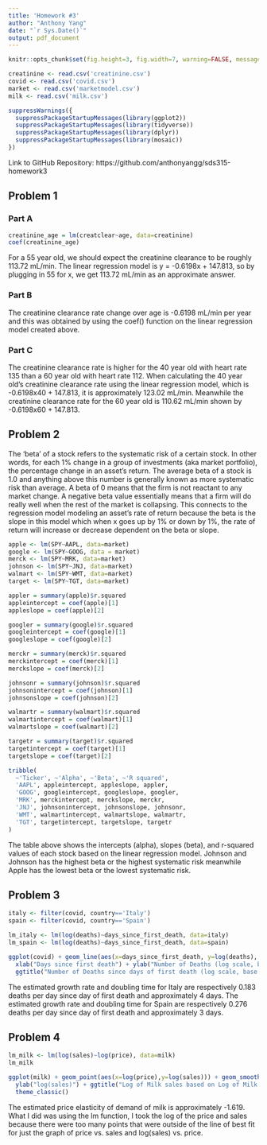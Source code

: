 ---
title: 'Homework #3'
author: "Anthony Yang"
date: "`r Sys.Date()`"
output: pdf_document
---

```{r global_options, echo=FALSE}
knitr::opts_chunk$set(fig.height=3, fig.width=7, warning=FALSE, message=FALSE, tidy=TRUE, tidy.opts=list(width.cutoff=100))

creatinine <- read.csv('creatinine.csv')
covid <- read.csv('covid.csv')
market <- read.csv('marketmodel.csv')
milk <- read.csv('milk.csv')

suppressWarnings({
  suppressPackageStartupMessages(library(ggplot2))
  suppressPackageStartupMessages(library(tidyverse))
  suppressPackageStartupMessages(library(dplyr))
  suppressPackageStartupMessages(library(mosaic)) 
})
```

Link to GitHub Repository: https://github.com/anthonyangg/sds315-homework3

## Problem 1

### Part A
```{r echo=FALSE}
creatinine_age = lm(creatclear~age, data=creatinine)
coef(creatinine_age)
```

For a 55 year old, we should expect the creatinine clearance to be roughly 113.72 mL/min. The linear regression model is y = -0.6198x + 147.813, so by plugging in 55 for x, we get 113.72 mL/min as an approximate answer. 

### Part B

The creatinine clearance rate change over age is -0.6198 mL/min per year and this was obtained by using the coef() function on the linear regression model created above. 


### Part C

The creatinine clearance rate is higher for the 40 year old with heart rate 135 than a 60 year old with heart rate 112. When calculating the 40 year old's creatinine clearance rate using the linear regression model, which is -0.6198x40 + 147.813, it is approximately 123.02 mL/min. Meanwhile the creatinine clearance rate for the 60 year old is 110.62 mL/min shown by -0.6198x60 + 147.813.


## Problem 2

The 'beta' of a stock refers to the systematic risk of a certain stock. In other words, for each 1% change in a group of investments (aka market portfolio), the percentage change in an asset's return. The average beta of a stock is 1.0 and anything above this number is generally known as more systematic risk than average. A beta of 0 means that the firm is not reactant to any market change. A negative beta value essentially means that a firm will do really well when the rest of the market is collapsing. This connects to the regression model modeling an asset's rate of return because the beta is the slope in this model which when x goes up by 1% or down by 1%, the rate of return will increase or decrease dependent on the beta or slope. 

```{r echo=FALSE}
apple <- lm(SPY~AAPL, data=market)
google <- lm(SPY~GOOG, data = market)
merck <- lm(SPY~MRK, data=market)
johnson <- lm(SPY~JNJ, data=market)
walmart <- lm(SPY~WMT, data=market)
target <- lm(SPY~TGT, data=market)

appler = summary(apple)$r.squared
appleintercept = coef(apple)[1]
appleslope = coef(apple)[2]

googler = summary(google)$r.squared
googleintercept = coef(google)[1]
googleslope = coef(google)[2]

merckr = summary(merck)$r.squared
merckintercept = coef(merck)[1]
merckslope = coef(merck)[2]

johnsonr = summary(johnson)$r.squared
johnsonintercept = coef(johnson)[1]
johnsonslope = coef(johnson)[2]

walmartr = summary(walmart)$r.squared
walmartintercept = coef(walmart)[1]
walmartslope = coef(walmart)[2]

targetr = summary(target)$r.squared
targetintercept = coef(target)[1]
targetslope = coef(target)[2]

tribble(
  ~'Ticker', ~'Alpha', ~'Beta', ~'R squared',
  'AAPL', appleintercept, appleslope, appler,
  'GOOG', googleintercept, googleslope, googler,
  'MRK', merckintercept, merckslope, merckr,
  'JNJ', johnsonintercept, johnsonslope, johnsonr,
  'WMT', walmartintercept, walmartslope, walmartr,
  'TGT', targetintercept, targetslope, targetr
)
```

The table above shows the intercepts (alpha), slopes (beta), and r-squared values of each stock based on the linear regression model. Johnson and Johnson has the highest beta or the highest systematic risk meanwhile Apple has the lowest beta or the lowest systematic risk. 


## Problem 3

```{r echo=FALSE}
italy <- filter(covid, country=='Italy')
spain <- filter(covid, country=='Spain')

lm_italy <- lm(log(deaths)~days_since_first_death, data=italy)
lm_spain <- lm(log(deaths)~days_since_first_death, data=spain)

ggplot(covid) + geom_line(aes(x=days_since_first_death, y=log(deaths), color=country)) +
  xlab("Days since first death") + ylab("Number of Deaths (log scale, base e)") + 
  ggtitle("Number of Deaths since days of first death (log scale, base e)") + theme_classic()
```

The estimated growth rate and doubling time for Italy are respectively 0.183 deaths per day since day of first death and approximately 4 days. The estimated growth rate and doubling time for Spain are respectively 0.276 deaths per day since day of first death and approximately 3 days. 


## Problem 4

```{r echo=FALSE}
lm_milk <- lm(log(sales)~log(price), data=milk)
lm_milk

ggplot(milk) + geom_point(aes(x=log(price),y=log(sales))) + geom_smooth(aes(x=log(price),y=log(sales)), method='lm') + xlab("log(price)") + 
  ylab("log(sales)") + ggtitle("Log of Milk sales based on Log of Milk Price") + 
  theme_classic()
```

The estimated price elasticity of demand of milk is approximately -1.619. What I did was using the lm function, I took the log of the price and sales because there were too many points that were outside of the line of best fit for just the graph of price vs. sales and log(sales) vs. price. 